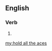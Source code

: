 ==English==

===Verb===
{{en-verb|head=[[to]] [[hold]] [[all]] [[the]] [[ace]]s|holds all the aces|holding all the aces|held all the aces}}

# {{alternative form of|hold the cards|lang=en}}

[[my:hold all the aces]]